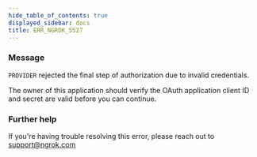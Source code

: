 ```yaml
---
hide_table_of_contents: true
displayed_sidebar: docs
title: ERR_NGROK_5527
---
```




### Message

`PROVIDER` rejected the final step of authorization due to invalid credentials.

The owner of this application should verify the OAuth application client ID and secret are valid before you can continue.

<ErrorDetails error="err_ngrok_5527" />

### Further help

If you're having trouble resolving this error, please reach out to [support@ngrok.com](mailto:support@ngrok.com?subject=Help%20with%20ERR_NGROK_5527)
